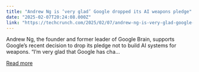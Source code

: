 ```yaml
---
title: "Andrew Ng is ‘very glad’ Google dropped its AI weapons pledge"
date: "2025-02-07T20:24:08.000Z"
link: "https://techcrunch.com/2025/02/07/andrew-ng-is-very-glad-google-dropped-its-ai-weapons-pledge/"
---
```


Andrew Ng, the founder and former leader of Google Brain, supports Google&#8217;s recent decision to drop its pledge not to build AI systems for weapons. &#8220;I&#8217;m very glad that Google has cha...

[Read more](https://techcrunch.com/2025/02/07/andrew-ng-is-very-glad-google-dropped-its-ai-weapons-pledge/)
